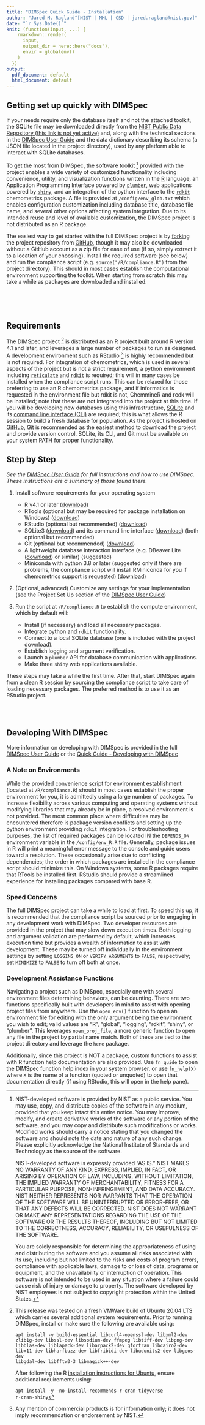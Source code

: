 ```yaml
---
title: "DIMSpec Quick Guide - Installation"
author: "Jared M. Ragland^[NIST | MML | CSD | jared.ragland@nist.gov]"
date: "`r Sys.Date()`"
knit: (function(input, ...) {
    rmarkdown::render(
      input,
      output_dir = here::here("docs"),
      envir = globalenv()
    )
  })
output:
  pdf_document: default
  html_document: default
---
```


## Getting set up quickly with DIMSpec

If your needs require only the database itself and not the attached toolkit, the SQLite file may be downloaded directly from the [NIST Public Data Repository (this link is not yet active)](TODO LINK) and, along with the technical sections in the [DIMSpec User Guide](https://usnistgov.github.io/dimspec/docs/user_guide/technical-details.html#technical-details) and the data dictionary describing its schema (a JSON file located in the project directory), used by any platform able to interact with SQLite databases.

To get the most from DIMSpec, the software toolkit [^1] provided with the project enables a wide variety of customized functionality including convenience, utility, and visualization functions written in the [R](https://www.r-project.org/about.html) language, an Application Programming Interface powered by [`plumber`](https://www.rplumber.io), web applications powered by [`shiny`](https://shiny.rstudio.com), and an integration of the python interface to the [`rdkit`](https://www.rdkit.org/docs/index.html) chemometrics package. A file is provided at `/config/env_glob.txt` which enables configuration customization including database title, database file name, and several other options affecting system integration. Due to its intended reuse and level of available customization, the DIMSpec project is not distributed as an R package.

The easiest way to get started with the full DIMSpec project is by [forking](https://docs.github.com/en/get-started/quickstart/fork-a-repo) the project repository from [GitHub](https://github.com/usnistgov/dimspec), though it may also be downloaded without a GitHub account as a zip file for ease of use (if so, simply extract it to a location of your choosing). Install the required software (see below) and run the compliance script (e.g. `source("/R/compliance.R")` from the project directory). This should in most cases establish the computational environment supporting the toolkit. When starting from scratch this may take a while as packages are downloaded and installed.

\
\
\

[^1]: NIST-developed software is provided by NIST as a public service. You may use, copy, and distribute copies of the software in any medium, provided that you keep intact this entire notice. You may improve, modify, and create derivative works of the software or any portion of the software, and you may copy and distribute such modifications or works. Modified works should carry a notice stating that you changed the software and should note the date and nature of any such change. Please explicitly acknowledge the National Institute of Standards and Technology as the source of the software. 

    NIST-developed software is expressly provided "AS IS." NIST MAKES NO WARRANTY OF ANY KIND, EXPRESS, IMPLIED, IN FACT, OR ARISING BY OPERATION OF LAW, INCLUDING, WITHOUT LIMITATION, THE IMPLIED WARRANTY OF MERCHANTABILITY, FITNESS FOR A PARTICULAR PURPOSE, NON-INFRINGEMENT, AND DATA ACCURACY. NIST NEITHER REPRESENTS NOR WARRANTS THAT THE OPERATION OF THE SOFTWARE WILL BE UNINTERRUPTED OR ERROR-FREE, OR THAT ANY DEFECTS WILL BE CORRECTED. NIST DOES NOT WARRANT OR MAKE ANY REPRESENTATIONS REGARDING THE USE OF THE SOFTWARE OR THE RESULTS THEREOF, INCLUDING BUT NOT LIMITED TO THE CORRECTNESS, ACCURACY, RELIABILITY, OR USEFULNESS OF THE SOFTWARE.

    You are solely responsible for determining the appropriateness of using and distributing the software and you assume all risks associated with its use, including but not limited to the risks and costs of program errors, compliance with applicable laws, damage to or loss of data, programs or equipment, and the unavailability or interruption of operation. This software is not intended to be used in any situation where a failure could cause risk of injury or damage to property. The software developed by NIST employees is not subject to copyright protection within the United States.

## Requirements

The DIMSpec project [^2] is distributed as an R project built around R version 4.1 and later, and leverages a large number of packages to run as designed. A development environment such as RStudio [^3] is highly recommended but is not required. For integration of chemometrics, which is used in several aspects of the project but is not a strict requirement, a python environment including [`reticulate`](https://rstudio.github.io/reticulate) and [`rdkit`](https://www.rdkit.org/docs/index.html) is required; this will in many cases be installed when the compliance script runs. This can be relaxed for those preferring to use an R chemometrics package, and if informatics is requested in the environment file but rdkit is not, ChemmineR and rcdk will be installed; note that these are not integrated into the project at this time. If you will be developing new databases using this infrastructure, [SQLite](https://www.sqlite.com/download.html) and its [command line interface (CLI)](https://www.sqlite.org/cli.html) are required; this is what allows the R session to build a fresh database for population. As the project is hosted on [GitHub](https://github.com/usnistgov/dimspec), [Git](https://git-scm.com/book/en/v2/Getting-Started-Installing-Git) is recommended as the easiest method to download the project and provide version control. SQLite, its CLI, and Git must be available on your system PATH for proper functionality.

[^2]: This release was tested on a fresh VMWare build of Ubuntu 20.04 LTS which carries several additional system requirements. Prior to running DIMSpec, install or make sure the following are available using:

    <code>apt install -y build-essential libcurl4-openssl-dev libxml2-dev zlib1g-dev libssl-dev libsodium-dev ffmpeg libtiff-dev libpng-dev libblas-dev liblapack-dev libarpack2-dev gfortran libcairo2-dev libx11-dev libharfbuzz-dev libfribidi-dev libudunits2-dev libgeos-dev libgdal-dev libfftw3-3 libmagick++-dev</code>

    After following the R [installation instructions for Ubuntu](https://cran.r-project.org/bin/linux/ubuntu), ensure additional requirements using:

    <code>apt install -y --no-install-recommends r-cran-tidyverse r-cran-shiny</code>

[^3]: Any mention of commercial products is for information only; it does not imply recommendation or endorsement by NIST.

## Step by Step

*See the [DIMSpec User Guide](https://usnistgov.github.io/dimspec/docs/user_guide/instructions.html#installation) for full instructions and how to use DIMSpec. These instructions are a summary of those found there.*

1. Install software requirements for your operating system

   -   R v4.1 or later ([download](https://cran.r-project.org/))
   -   RTools (optional but may be required for package installation on Windows) ([download](https://cran.r-project.org/bin/windows/Rtools/))
   -   RStudio (optional but recommended) ([download](https://www.rstudio.com/products/rstudio/download/#download))
   -   SQLite3 ([download](https://www.sqlite.com/download.html)) and its command line interface ([download](https://www.sqlite.com/cli.html)) (both optional but recommended) 
   -   Git (optional but recommended) ([download](https://git-scm.com/book/en/v2/Getting-Started-Installing-Git))
   -   A lightweight database interaction interface (e.g. DBeaver Lite ([download](https://dbeaver.com/download/lite/)) or similar) (suggested) 
   -   Miniconda with python 3.8 or later (suggested only if there are problems, the compliance script will install RMiniconda for you if chemometrics support is requested) ([download](https://docs.conda.io/en/latest/miniconda.html))
   
1. (Optional, advanced) Customize any settings for your implementation (see the Project Set Up section of the [DIMSpec User Guide](https://usnistgov.github.io/dimspec/docs/user_guide/instructions.html#project-set-up))

1. Run the script at `/R/compliance.R` to establish the compute environment, which by default will:

   -   Install (if necessary) and load all necessary packages.
   -   Integrate python and `rdkit` functionality.
   -   Connect to a local SQLite database (one is included with the project download).
   -   Establish logging and argument verification.
   -   Launch a `plumber` API for database communication with applications.
   -   Make three `shiny` web applications available.

These steps may take a while the first time. After that, start DIMSpec again from a clean R session by sourcing the compliance script to take care of loading necessary packages. The preferred method is to use it as an RStudio project.

\
\

## Developing With DIMSpec

More information on developing with DIMSpec is provided in the full [DIMSpec User Guide](https://usnistgov.github.io/dimspec/docs/user_guide) or the [Quick Guide - Developing with DIMSpec](https://usnistgov.github.io/dimspec/docs/quick_guides/quick_advanced.pdf)

### A Note on Environments

While the provided convenience script for environment establishment (located at `/R/compliance.R`) should in most cases establish the proper environment for you, it is admittedly using a large number of packages. To increase flexibility across various computing and operating systems without modifying libraries that may already be in place, a resolved environment is not provided. The most common place where difficulties may be encountered therefore is package version conflicts and setting up the python environment providing `rdkit` integration. For troubleshooting purposes, the list of required packages can be located IN the `DEPENDS_ON` environment variable in the `/config/env_R.R` file. Generally, package issues in R will print a meaningful error message to the console and guide users toward a resolution. These occasionally arise due to conflicting dependencies; the order in which packages are installed in the compliance script should minimize this. On Windows systems, some R packages require that RTools be installed first. RStudio should provide a streamlined experience for installing packages compared with base R.

### Speed Concerns

The full DIMSpec project can take a while to load at first. To speed this up, it is recommended that the compliance script be sourced prior to engaging in any development work with DIMSpec. Two developer resources are provided in the project that may slow down execution times. Both logging and argument validation are performed by default, which increases execution time but provides a wealth of information to assist with development. These may be turned off individually In the environment settings by setting `LOGGING_ON` or `VERIFY_ARGUMENTS` to `FALSE`, respectively; set `MINIMIZE` to `FALSE` to turn off both at once.

### Development Assistance Functions

Navigating a project such as DIMSpec, especially one with several environment files determining behaviors, can be daunting. There are two functions specifically built with developers in mind to assist with opening project files from anywhere. Use the `open_env()` function to open an environment file for editing with the only argument being the environment you wish to edit; valid values are “R”, “global”, “logging”, “rdkit”, “shiny”, or “plumber”. This leverages `open_proj_file`, a more generic function to open any file in the project by partial name match. Both of these are tied to the project directory and leverage the `here` package.

Additionally, since this project is NOT a package, custom functions to assist with R function help documentation are also provided. Use `fn_guide` to open the DIMSpec function help index in your system browser, or use `fn_help(X)` where `X` is the name of a function (quoted or unquoted) to open that documentation directly (if using RStudio, this will open in the help pane).

